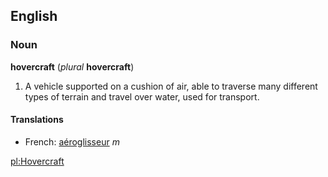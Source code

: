 ==English==
===Noun===
{{wikipedia}}
'''hovercraft''' (''plural'' '''hovercraft''')

#A vehicle supported on a cushion of air, able to traverse many different types of terrain and travel over water, used for transport.

====Translations====
*French: [[aéroglisseur]] ''m''

[[pl:Hovercraft]]